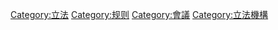 {{Catmore}}

[[Category:立法|Category:立法]]
[[Category:规则|Category:规则]]
[[Category:會議|Category:會議]]
[[Category:立法機構|Category:立法機構]]